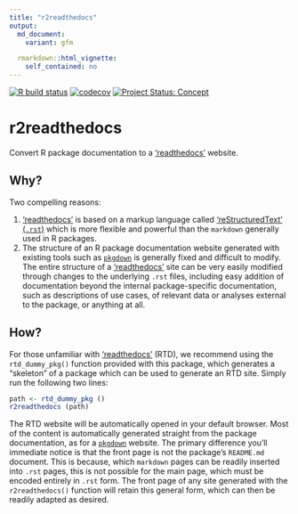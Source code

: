 ```yaml
---
title: "r2readthedocs"
output:
  md_document:
    variant: gfm

  rmarkdown::html_vignette:
    self_contained: no
---
```


<!-- badges: start -->
[![R build status](https://github.com/ropenscilabs/r2readthedocs/workflows/R-CMD-check/badge.svg)](https://github.com/ropenscilabs/r2readthedocs/actions)
[![codecov](https://codecov.io/gh/ropenscilabs/r2readthedocs/branch/main/graph/badge.svg)](https://codecov.io/gh/ropenscilabs/r2readthedocs)
[![Project Status:
Concept](https://www.repostatus.org/badges/latest/concept.svg)](https://www.repostatus.org/#concept)
<!-- badges: end -->

# r2readthedocs

Convert R package documentation to a ['readthedocs'](https://readthedocs.org/) website.

## Why?

Two compelling reasons:

1. ['readthedocs'](https://readthedocs.org/) is based on a markup language
   called ['reStructuredText'
   (`.rst`)](https://www.python.org/dev/peps/pep-0287/#benefits) which is more
   flexible and powerful than the `markdown` generally used in R packages. 
2. The structure of an R package documentation website generated with existing
   tools such as [`pkgdown`](https://pkgdown.r-lib.org/) is generally fixed and
   difficult to modify. The entire structure of
   a ['readthedocs'](https://readthedocs.org/) site can be very easily modified
   through changes to the underlying `.rst` files, including easy addition of
   documentation beyond the internal package-specific documentation, such as
   descriptions of use cases, of relevant data or analyses external to the
   package, or anything at all.

## How?

For those unfamiliar with ['readthedocs'](https://readthedocs.org/) (RTD), we
recommend using the `rtd_dummy_pkg()` function provided with this package,
which generates a "skeleton" of a package which can be used to generate an RTD
site. Simply run the following two lines:

```r
path <- rtd_dummy_pkg ()
r2readthedocs (path)
```

The RTD website will be automatically opened in your default browser. Most of
the content is automatically generated straight from the package documentation,
as for a [`pkgdown`](https://pkgdown.r-lib.org/) website. The primary
difference you'll immediate notice is that the front page is not the package's
`README.md` document. This is because, which `markdown` pages can be readily
inserted into `.rst` pages, this is not possible for the main page, which must
be encoded entirely in `.rst` form. The front page of any site generated with
the `r2readthedocs()` function will retain this general form, which can then be
readily adapted as desired.
